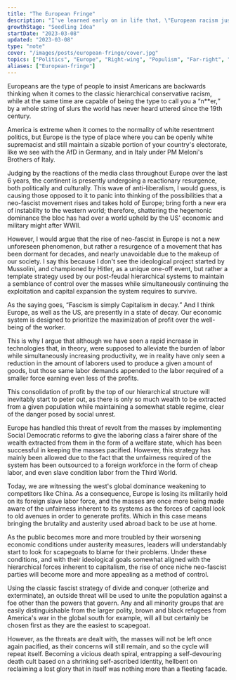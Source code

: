 ```yaml
---
title: "The European Fringe"
description: "I've learned early on in life that, \"European racism just hits different,\" from the racism here in the States."
growthStage: "Seedling Idea"
startDate: "2023-03-08"
updated: "2023-03-08"
type: "note"
cover: "/images/posts/european-fringe/cover.jpg"
topics: ["Politics", "Europe", "Right-wing", "Populism", "Far-right", "Fascism", "Neoliberalism"]
aliases: ["European-fringe"]
---
```



<IntroParagraph >
  Europeans are the type of people to insist Americans are backwards thinking when it comes to the classic hierarchical conservative racism, while at the same time are capable of being the type to
  call you a <q >n**er,</q> by a whole string of slurs the world has never heard uttered since the 19th century.
</IntroParagraph >


America is extreme when it comes to the normality of white resentment politics, but Europe is the type of place where you can be openly white supremacist and still maintain a sizable portion of
your country's electorate, like we see with the AfD in Germany, and in Italy under PM Meloni's Brothers of Italy.

Judging by the reactions of the media class throughout Europe over the last 6 years, the continent is presently undergoing a reactionary resurgence, both politically and culturally. This wave of
anti-liberalism, I would guess, is causing those opposed to it to panic into thinking of the possibilities that a neo-fascist movement rises and takes hold of Europe; bring forth a new era of instability to the western world; therefore, shattering the hegemonic dominance the bloc has had over a world upheld by the US' economic and military might after WWII.

However, I would argue that the rise of neo-fascist in Europe is not a new unforeseen phenomenon, but rather a resurgence of a movement that has been dormant for decades, and nearly unavoidable due to the makeup of our society. I say this because I don't see the ideological project started by Mussolini, and championed by Hitler, as a unique one-off event, but rather a template strategy used by our post-feudal hierarchical systems to maintain a semblance of control over the masses while simultaneously continuing the exploitation and capital expansion the system requires to survive.

As the saying goes, <q >Fascism is simply Capitalism in decay.</q> And I think Europe, as well as the US, are presently in a state of decay. Our economic system is designed to prioritize the
maximization of profit over the well-being of the worker.

This is why I argue that although we have seen a rapid increase in technologies that, in theory, were supposed to alleviate the burden of labor while simultaneously increasing productivity, we in reality have only seen a reduction in the amount of laborers used to produce a given amount of goods, but those same labor demands appended to the labor required of a smaller force earning even less of the profits.

This consolidation of profit by the top of our hierarchical structure will inevitably start to peter out, as there is only so much wealth to be extracted from a given population while maintaining a somewhat stable regime, clear of the danger posed by social unrest.

Europe has handled this threat of revolt from the masses by implementing Social Democratic reforms to give the laboring class a fairer share of the wealth extracted from them in the form of a welfare state, which has been successful in keeping the masses pacified. However, this strategy has mainly been allowed due to the fact that the unfairness required of the system has been outsourced to a foreign workforce in the form of cheap labor, and even slave condition labor from the Third World.

Today, we are witnessing the west's global dominance weakening to competitors like China. As a consequence, Europe is losing its militarily hold on its foreign slave labor force, and the masses
are once more being made aware of the unfairness inherent to its systems as the forces of capital look to old avenues in order to generate profits. Which in this case means bringing the brutality and austerity used abroad back to be use at home.

As the public becomes more and more troubled by their worsening economic conditions under austerity measures, leaders will understandably start to look for scapegoats to blame for their problems. Under these conditions, and with their ideological goals somewhat aligned with the hierarchical forces inherent to capitalism, the rise of once niche neo-fascist parties will become more and more appealing as a method of control.

Using the classic fascist strategy of divide and conquer (otherize and exterminate), an outside threat will be used to unite the population against a foe other than the powers that govern. Any and
all minority groups that are easily distinguishable from the larger polity, brown and black refugees from America's war in the global south for example, will all but certainly be chosen first as they are the easiest to scapegoat.

However, as the threats are dealt with, the masses will not be left once again pacified, as their concerns will still remain, and so the cycle will repeat itself. Becoming a vicious death spiral, entrapping a self-devouring death cult based on a shrinking self-ascribed identity, hellbent on reclaiming a lost glory that in itself was nothing more than a fleeting facade.



<InDevelopment />
